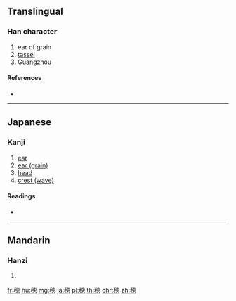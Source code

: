{{character info/new}}
{{also|穗}}
==Translingual==

===Han character===
{{Han char|rn=115|rad=禾|as=10|sn=15|four=|canj=HDJWP}}

# ear of grain
# [[tassel]]
# [[Guangzhou]]

====References====
* {{Han ref|kx=0858.131|dkj=25236|dj=1284.090|hdz=42622.030|uh=7A42|ud=31298}}

----

==Japanese==

===Kanji===
{{ja-kanji|grade=c|rs=禾10}}

# [[ear]]
# [[ear (grain)]]
# [[head]]
# [[crest (wave)]]

====Readings====
* {{ja-readings|on=[[すい]] (sui)|kun=[[ほ]] (ho)|nanori=}}

----

==Mandarin==

===Hanzi===
{{cmn-hanzi|pin=[[suì]] ([[sui4]])|wg=sui<sup>4</sup>}}

# {{defn|lang=cmn|sort=禾10}}

[[fr:穂]]
[[hu:穂]]
[[mg:穂]]
[[ja:穂]]
[[pl:穂]]
[[th:穂]]
[[chr:穂]]
[[zh:穂]]